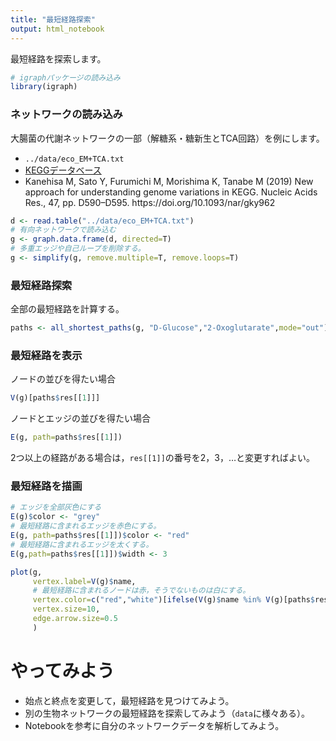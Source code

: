 ```yaml
---
title: "最短経路探索"
output: html_notebook
---
```

最短経路を探索します。

```r
# igraphパッケージの読み込み
library(igraph)
```

### ネットワークの読み込み
大腸菌の代謝ネットワークの一部（解糖系・糖新生とTCA回路）を例にします。

  + `../data/eco_EM+TCA.txt`
  + [KEGGデータベース](https://www.kegg.jp)
  + Kanehisa M, Sato Y, Furumichi M, Morishima K, Tanabe M (2019) New approach for understanding genome variations in KEGG. Nucleic Acids Res., 47, pp. D590–D595. https://doi.org/10.1093/nar/gky962

```r
d <- read.table("../data/eco_EM+TCA.txt")
# 有向ネットワークで読み込む
g <- graph.data.frame(d, directed=T)
# 多重エッジや自己ループを削除する。
g <- simplify(g, remove.multiple=T, remove.loops=T)
```


### 最短経路探索
全部の最短経路を計算する。
```r
paths <- all_shortest_paths(g, "D-Glucose","2-Oxoglutarate",mode="out")
```

### 最短経路を表示
ノードの並びを得たい場合
```r
V(g)[paths$res[[1]]]
```

ノードとエッジの並びを得たい場合
```r
E(g, path=paths$res[[1]])
```

2つ以上の経路がある場合は，`res[[1]]`の番号を2，3，…と変更すればよい。

### 最短経路を描画
```r
# エッジを全部灰色にする
E(g)$color <- "grey"
# 最短経路に含まれるエッジを赤色にする。
E(g, path=paths$res[[1]])$color <- "red"
# 最短経路に含まれるエッジを太くする。
E(g,path=paths$res[[1]])$width <- 3

plot(g,
     vertex.label=V(g)$name,
     # 最短経路に含まれるノードは赤，そうでないものは白にする。
     vertex.color=c("red","white")[ifelse(V(g)$name %in% V(g)[paths$res[[1]]]$name,1,2)],
     vertex.size=10,
     edge.arrow.size=0.5
     )
```
# やってみよう
  + 始点と終点を変更して，最短経路を見つけてみよう。
  + 別の生物ネットワークの最短経路を探索してみよう（``data``に様々ある）。
  + Notebookを参考に自分のネットワークデータを解析してみよう。
